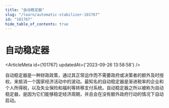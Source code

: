 ```yaml
---
title: "自动稳定器"
slug: "/learn/automatic-stabilizer-101767"
id: "101767"
hide_table_of_contents: true
---
```



# 自动稳定器

<ArticleMeta id={101767} updatedAt={'2023-09-26 13:58:58'} />
<div className='border-solid border-b border-t-0 my-4 border-[var(--ifm-color-gray-300)]' />

自动稳定器是一种财政政策，通过其正常运作而不需要政府或决策者的额外及时授权，来抵消一个国家经济活动中的波动。最知名的自动稳定器是渐进税率的企业和个人所得税，以及失业保险和福利等转移支付系统。自动稳定器之所以被称为自动稳定器，是因为它们能够稳定经济周期，并且会在没有额外政府行动的情况下自动启动。
